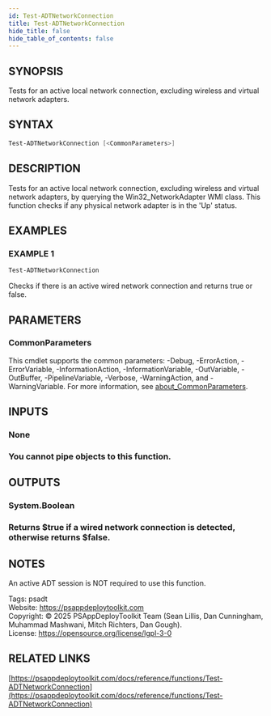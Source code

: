 ```yaml
---
id: Test-ADTNetworkConnection
title: Test-ADTNetworkConnection
hide_title: false
hide_table_of_contents: false
---
```


## SYNOPSIS

Tests for an active local network connection, excluding wireless and virtual network adapters.

## SYNTAX

```powershell
Test-ADTNetworkConnection [<CommonParameters>]
```

## DESCRIPTION

Tests for an active local network connection, excluding wireless and virtual network adapters, by querying the Win32_NetworkAdapter WMI class.
This function checks if any physical network adapter is in the 'Up' status.

## EXAMPLES

### EXAMPLE 1

```powershell
Test-ADTNetworkConnection
```

Checks if there is an active wired network connection and returns true or false.

## PARAMETERS

### CommonParameters

This cmdlet supports the common parameters: -Debug, -ErrorAction, -ErrorVariable, -InformationAction, -InformationVariable, -OutVariable, -OutBuffer, -PipelineVariable, -Verbose, -WarningAction, and -WarningVariable. For more information, see [about_CommonParameters](http://go.microsoft.com/fwlink/?LinkID=113216).

## INPUTS

### None

### You cannot pipe objects to this function.
## OUTPUTS

### System.Boolean

### Returns $true if a wired network connection is detected, otherwise returns $false.
## NOTES
An active ADT session is NOT required to use this function.

Tags: psadt<br />
Website: https://psappdeploytoolkit.com<br />
Copyright: © 2025 PSAppDeployToolkit Team (Sean Lillis, Dan Cunningham, Muhammad Mashwani, Mitch Richters, Dan Gough).<br />
License: https://opensource.org/license/lgpl-3-0

## RELATED LINKS

[https://psappdeploytoolkit.com/docs/reference/functions/Test-ADTNetworkConnection](https://psappdeploytoolkit.com/docs/reference/functions/Test-ADTNetworkConnection)
